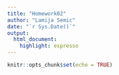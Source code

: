 ```yaml
---
title: "Homework02"
author: "Lamija Semic"
date: "`r Sys.Date()`"
output: 
  html_document: 
    highlight: espresso
---
```





```r






knitr::opts_chunk$set(echo = TRUE)
```


